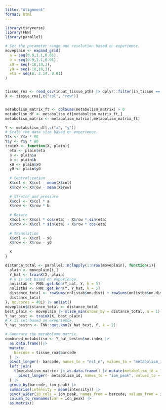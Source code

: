 ```yaml
---
title: "Alignment"
format: html
---
```


```r

library(tidyverse)
library(FNN)
library(parallel)

# Set the parameter range and resolution based on experience.
moveplain <- expand_grid(
  a = seq(0.9,1.1,0.01),
  b = seq(0.9,1.1,0.01),
  x0 = seq(-10,10,3),
  y0 = seq(-10,10,3),
  eta = seq(0, 3.14, 0.01)
)


tissue_rna <- read_csv(input_tissue_pth) |> dplyr::filter(in_tissue == 1)
X <- tissue_rna[,c("col", "row")]


metabolism_matrix_ft <- colSums(metabolism_matrix) > 0
metabolism_df <- metabolism_df[metabolism_matrix_ft,]
metabolism_matrix <- metabolism_matrix[,metabolism_matrix_ft]

Y <- metabolism_df[,c("x", "y")]
# Scale the data size based on experience.
Y$x <- Y$x * 80
Y$y <- Y$y * 80
trainX <- function(X, plain){
  eta <- plain$eta
  a <- plain$a
  b <- plain$b
  x0 <- plain$x0
  y0 <- plain$y0
  
  # Centralization
  X$col <- X$col - mean(X$col)
  X$row <- X$row - mean(X$row)
  
  # Stretch and pressure
  X$col <- X$col * a
  X$row <- X$row * b
  
  # Rotate
  X$col <- X$col * cos(eta) - X$row * sin(eta)
  X$row <- X$col * sin(eta) + X$row * cos(eta)
  
  # Translation
  X$col <- X$col - x0
  X$row <- X$row - y0
  
  X
}

distance_total <- parallel::mclapply(1:nrow(moveplain), function(i){
  plain <- moveplain[i,]
  Y_hat <- trainX(X, plain)
  # k is set based on experience.
  nnlistab <- FNN::get.knn(Y_hat, Y, k = 5)
  nnlistba <- FNN::get.knn(Y, Y_hat, k = 5)
  distance_total <- rowSums(nnlistab$nn.dist) + rowSums(nnlistba$nn.dist)
  distance_total
}, mc.cores = 40L) |> unlist()
moveplain$distance_total <- distance_total
best_plain <- moveplain |> slice_min(order_by = distance_total, n = 1)
Y_hat_best <- trainX(X, best_plain) 
# k is set based on experience.
Y_hat_bestnn <- FNN::get.knn(Y_hat_best, Y, k = 2)

# Generate the metabolome matrix.
combined_metabolism <- Y_hat_bestnn$nn.index |> 
  as.data.frame()|> 
  mutate(
    barcode = tissue_rna$barcode
  ) |> 
  pivot_longer(- barcode, names_to = "nst_n", values_to = "metabolism_id") |> 
  left_join(
    t(metabolism_matrix) |> as.data.frame() |> mutate(metabolism_id = 1:n()) |> 
      pivot_longer(- metabolism_id, names_to = "ion_peak", values_to = "intensity")
  ) |> 
  group_by(barcode, ion_peak) |> 
  summarise(intensity = mean(intensity)) |> 
  pivot_wider(id_cols = ion_peak, names_from = barcode, values_from = intensity) |> 
  column_to_rownames(var = ion_peak) |> 
  as.matrix()

```
